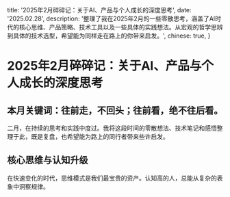   title: '2025年2月碎碎记：关于AI、产品与个人成长的深度思考',
  date: '2025.02.28',
  description: '整理了我在2025年2月的一些零散思考，涵盖了AI时代的核心思维、产品策略、技术工具以及一些具体的实践想法。从宏观的哲学思辨到具体的技术选型，希望能为同样走在路上的你带来启发。',
  chinese: true,
}

# 2025年2月碎碎记：关于AI、产品与个人成长的深度思考

## 本月关键词：往前走，不回头；往前看，绝不往后看。

二月，在持续的思考和实践中度过。我将这段时间的零散想法、技术笔记和感悟整理于此，既是复盘，也希望能为路上的同行者带来些许启发。

## 核心思维与认知升级

在快速变化的时代，思维模式是我们最宝贵的资产。认知高的人，总能从复杂的表象中洞察规律。

